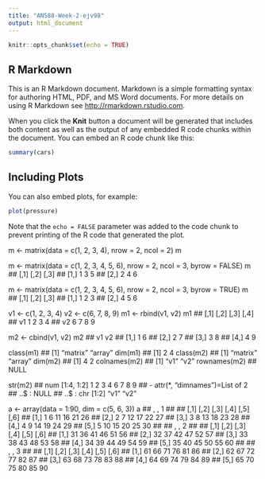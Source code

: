 ```yaml
---
title: "AN588-Week-2-ejv98"
output: html_document
---
```


```r
knitr::opts_chunk$set(echo = TRUE)
```

## R Markdown

This is an R Markdown document. Markdown is a simple formatting syntax for authoring HTML, PDF, and MS Word documents. For more details on using R Markdown see <http://rmarkdown.rstudio.com>.

When you click the **Knit** button a document will be generated that includes both content as well as the output of any embedded R code chunks within the document. You can embed an R code chunk like this:

```r
summary(cars)
```

## Including Plots

You can also embed plots, for example:

```r
plot(pressure)
```

Note that the `echo = FALSE` parameter was added to the code chunk to prevent printing of the R code that generated the plot.

<!-- Module 4 Notes and Challenges -->

<!-- A matrix is similar to a collection of vectors stored together. They can only store one class of data (i.e. numerical data NOT numerical and characters) -->

<!-- Matrices are created using the matrix() function -->

m <- matrix(data = c(1, 2, 3, 4), nrow = 2, ncol = 2)
m

<!-- Matrices are filled column-wise by default (byrow=FALSE) -->

m <- matrix(data = c(1, 2, 3, 4, 5, 6), nrow = 2, ncol = 3, byrow = FALSE)
m
##      [,1] [,2] [,3]
## [1,]    1    3    5
## [2,]    2    4    6

<!-- Matrices may be filled by row by setting byrow=TRUE -->

m <- matrix(data = c(1, 2, 3, 4, 5, 6), nrow = 2, ncol = 3, byrow = TRUE)
m
##      [,1] [,2] [,3]
## [1,]    1    2    3
## [2,]    4    5    6

<!-- Another way to generate matrices is by binding vectors of the same length together either by row (rbind()) or by column (cbind()) -->

v1 <- c(1, 2, 3, 4)
v2 <- c(6, 7, 8, 9)
m1 <- rbind(v1, v2)
m1
##    [,1] [,2] [,3] [,4]
## v1    1    2    3    4
## v2    6    7    8    9

m2 <- cbind(v1, v2)
m2
##      v1 v2
## [1,]  1  6
## [2,]  2  7
## [3,]  3  8
## [4,]  4  9

<!-- Extracting Metadata (see commands below).  -->

class(m1)
## [1] "matrix" "array"
dim(m1)
## [1] 2 4
class(m2)
## [1] "matrix" "array"
dim(m2)
## [1] 4 2
colnames(m2)
## [1] "v1" "v2"
rownames(m2)
## NULL

<!-- The structure (str()) command can be applied to any data structure to provide details about that object. -->

str(m2)
##  num [1:4, 1:2] 1 2 3 4 6 7 8 9
##  - attr(*, "dimnames")=List of 2
##   ..$ : NULL
##   ..$ : chr [1:2] "v1" "v2"

<!-- An array includes more dimensions than a vector (1 dimension) or a matrix (2 dimensions). The example below is demonstrating an array with 3 dimensions (defined by dim=c(5,6,3)) meaning there are 5 columns, 6 rows, and 3 dimensions. -->

a <- array(data = 1:90, dim = c(5, 6, 3))
a
## , , 1
## 
##      [,1] [,2] [,3] [,4] [,5] [,6]
## [1,]    1    6   11   16   21   26
## [2,]    2    7   12   17   22   27
## [3,]    3    8   13   18   23   28
## [4,]    4    9   14   19   24   29
## [5,]    5   10   15   20   25   30
## 
## , , 2
## 
##      [,1] [,2] [,3] [,4] [,5] [,6]
## [1,]   31   36   41   46   51   56
## [2,]   32   37   42   47   52   57
## [3,]   33   38   43   48   53   58
## [4,]   34   39   44   49   54   59
## [5,]   35   40   45   50   55   60
## 
## , , 3
## 
##      [,1] [,2] [,3] [,4] [,5] [,6]
## [1,]   61   66   71   76   81   86
## [2,]   62   67   72   77   82   87
## [3,]   63   68   73   78   83   88
## [4,]   64   69   74   79   84   89
## [5,]   65   70   75   80   85   90